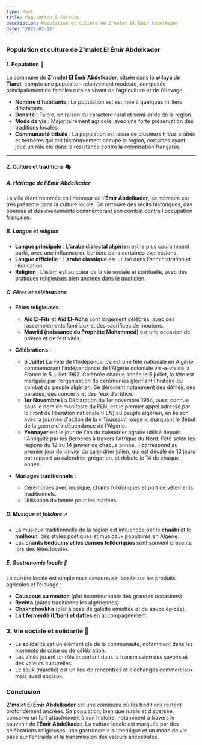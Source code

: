 ```yaml
---
type: Post
title: Population & Culture
description: Population et culture de Z'malet El Émir Abdelkader
date: '2025-02-13'
---
```

### **Population et culture de Z'malet El Émir Abdelkader**

#### **1. Population** 👥

La commune de **Z'malet El Émir Abdelkader**, située dans la **wilaya de Tiaret**, compte une population relativement modeste, composée principalement de familles rurales vivant de l’agriculture et de l’élevage.

*   **Nombre d’habitants** : La population est estimée à quelques milliers d’habitants.
*   **Densité** : Faible, en raison du caractère rural et semi-aride de la région.
*   **Mode de vie** : Majoritairement agricole, avec une forte préservation des traditions locales.
*   **Communauté tribale** : La population est issue de plusieurs tribus arabes et berbères qui ont historiquement occupé la région, certaines ayant joué un rôle clé dans la résistance contre la colonisation française.

***

#### **2. Culture et traditions** 🎭

##### **A. Héritage de l’Émir Abdelkader**

La ville étant nommée en l’honneur de **l’Émir Abdelkader**, sa mémoire est très présente dans la culture locale. On retrouve des récits historiques, des poèmes et des événements commémorant son combat contre l'occupation française.

##### **B. Langue et religion**

*   **Langue principale** : L’**arabe dialectal algérien** est le plus couramment parlé, avec une influence du berbère dans certaines expressions.
*   **Langue officielle** : L’**arabe classique** est utilisé dans l’administration et l’éducation.
*   **Religion** : L’islam est au cœur de la vie sociale et spirituelle, avec des pratiques religieuses bien ancrées dans le quotidien.

##### **C. Fêtes et célébrations**

*   **Fêtes religieuses** :
    *   **Aïd El-Fitr** et **Aïd El-Adha** sont largement célébrés, avec des rassemblements familiaux et des sacrifices de moutons.
    *   **Mawlid (naissance du Prophète Mohammed)** est une occasion de prières et de festivités.

*   **Célébrations** :
    *   **5 Juillet** La Fête de l'Indépendance est une fête nationale en Algérie commémorant l'indépendance de l'Algérie coloniale vis-à-vis de la France le 5 juillet 1962. Célébrée chaque année le 5 juillet, la fête est marquée par l'organisation de cérémonies glorifiant l'histoire du combat du peuple algérien. Se déroulent notamment des défilés, des parades, des concerts et des feux d’artifice.
    *   **1er Novembre** La Déclaration du 1er novembre 1954, aussi connue sous le nom de manifeste du FLN, est le premier appel adressé par le Front de libération nationale (FLN) au peuple algérien, en liaison avec la journée d'action de la « Toussaint rouge », marquant le début de la guerre d'indépendance de l'Algérie.
    *   **Yennayer** est le jour de l'an du calendrier agraire utilisé depuis l'Antiquité par les Berbères à travers l'Afrique du Nord. Fêté selon les régions du 12 au 14 janvier de chaque année, il correspond au premier jour de janvier du calendrier julien, qui est décalé de 13 jours par rapport au calendrier grégorien, et débute le 14 de chaque année.

*   **Mariages traditionnels** :
    *   Cérémonies avec musique, chants folkloriques et port de vêtements traditionnels.
    *   Utilisation du henné pour les mariées.

##### **D. Musique et folklore** 🎶

*   La musique traditionnelle de la région est influencée par le **chaâbi** et le **malhoun**, des styles poétiques et musicaux populaires en Algérie.
*   Les **chants bédouins et les danses folkloriques** sont souvent présents lors des fêtes locales.

##### **E. Gastronomie locale** 🍲

La cuisine locale est simple mais savoureuse, basée sur les produits agricoles et l’élevage :

*   **Couscous au mouton** (plat incontournable des grandes occasions).
*   **Rechta** (pâtes traditionnelles algériennes).
*   **Chakhchoukha** (plat à base de galette émiettée et de sauce épicée).
*   **Lait fermenté (L’ben) et dattes** en accompagnement.

### **3. Vie sociale et solidarité** 🤝

*   La solidarité est un élément clé de la communauté, notamment dans les moments de crise ou de célébration.
*   Les aînés jouent un rôle important dans la transmission des savoirs et des valeurs culturelles.
*   Le souk (marché) est un lieu de rencontres et d’échanges commerciaux mais aussi sociaux.

### **Conclusion**

**Z'malet El Émir Abdelkader** est une commune où les traditions restent profondément ancrées. Sa population, bien que rurale et dispersée, conserve un fort attachement à son histoire, notamment à travers le souvenir de l’**Émir Abdelkader**. La culture locale est marquée par des célébrations religieuses, une gastronomie authentique et un mode de vie basé sur l’entraide et la transmission des valeurs ancestrales.
